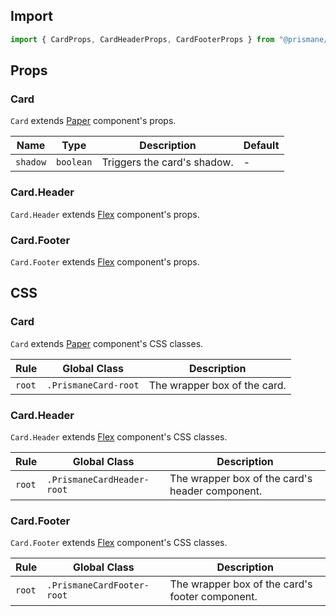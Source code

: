 ## Import

```js
import { CardProps, CardHeaderProps, CardFooterProps } from "@prismane/core";
```

## Props

### Card

`Card` extends [Paper](/docs/components-api/paper-api) component's props.

| Name     | Type      | Description                 | Default |
| -------- | --------- | --------------------------- | ------- |
| `shadow` | `boolean` | Triggers the card's shadow. | -       |

### Card.Header

`Card.Header` extends [Flex](/docs/components-api/flex-api) component's props.

### Card.Footer

`Card.Footer` extends [Flex](/docs/components-api/flex-api) component's props.

## CSS

### Card

`Card` extends [Paper](/docs/components-api/paper-api) component's CSS classes.

| Rule   | Global Class         | Description                  |
| ------ | -------------------- | ---------------------------- |
| `root` | `.PrismaneCard-root` | The wrapper box of the card. |

### Card.Header

`Card.Header` extends [Flex](/docs/components-api/flex-api) component's CSS classes.

| Rule   | Global Class               | Description                                     |
| ------ | -------------------------- | ----------------------------------------------- |
| `root` | `.PrismaneCardHeader-root` | The wrapper box of the card's header component. |

### Card.Footer

`Card.Footer` extends [Flex](/docs/components-api/flex-api) component's CSS classes.

| Rule   | Global Class               | Description                                     |
| ------ | -------------------------- | ----------------------------------------------- |
| `root` | `.PrismaneCardFooter-root` | The wrapper box of the card's footer component. |

